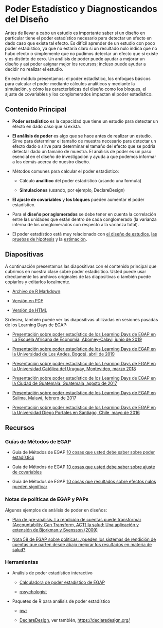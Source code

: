 # Poder Estadístico y Diagnosticandos del Diseño {.tabset}


Antes de llevar a cabo un estudio es importante saber si un diseño en particular tiene el poder estadístico necesario para detectar un efecto en dado caso que exista tal efecto. Es difícil aprender de un estudio con poco poder estadístico, ya que no estaría claro si un resultado nulo indica que no hubo efecto o simplemente que no pudimos detectar un efecto que sí existe y es distinto de cero. Un análisis de poder puede ayudar a mejorar un diseño y así poder asignar mejor los recursos; incluso puede ayudar a decidir no realizar el estudio.

En este módulo presentamos: el poder estadístico, los enfoques básicos para calcular el poder mediante cálculos analíticos y mediante la simulación, y cómo las características del diseño como los bloques, el ajuste de covariables y los conglomerados impactan el poder estadístico.

## Contenido Principal

 - **Poder estadístico** es la capacidad que tiene un estudio para detectar un efecto en dado caso que sí exista.
 
 - **El análisis de poder** es algo que se hace antes de realizar un estudio.  Sirve para determinar el tamaño de muestra necesario para detectar un efecto dado o sirve para determinar el tamaño del efecto que se podría detectar dado un tamaño de muestra. El análisis de poder es un paso esencial en el diseño de investigación y ayuda a que podemos informar a los demás acerca de nuestro diseño.

 - Métodos comunes para calcular el poder estadístico:
 
      - Cálculo **analítico** del poder estadístico  (usando una formula)
 
      - **Simulaciones** (usando, por ejemplo, DeclareDesign)

 - **El ajuste de covariables** y **los bloques** pueden aumentar el poder estadístico.

 - Para el  **diseño por aglomerados** se debe tener en cuenta la correlación entre las unidades que están dentro de cada conglomerado (la varianza interna de los conglomerados con respecto a la varianza total).
 
 - El poder estadístico está muy relacionado con [el diseño de estudios](the-research-design-process.html), [las pruebas de hipótesis ](hypothesis-testing.html) y la [estimación](estimands-and-estimators.html).

## Diapositivas

A continuación presentamos las diapositivas con el contenido principal que cubrimos en nuestra clase sobre poder estadísitico.  Usted puede usar directamente los archivos originales de las diapositivas o también puede copiarlos y editarlos localmente.


 - [Archivo de R Markdown](https://egap.github.io/learningdays-resources/Slides/power-slides.Rmd)

 - [Versión en PDF](https://egap.github.io/learningdays-resources/Slides/power-slides.pdf)

 - [Versión de HTML](https://egap.github.io/learningdays-resources/Slides/power-slides.html)

Si desea, también puede ver las diapositivas utilizadas en sesiones pasadas de los Learning Days de EGAP:

 - [Presentación sobre poder estadístico de los  Learning Days de EGAP en La Escuela Africana de Economía, Abomey-Calavi, junio de 2019](https://egap.github.io/learningdays-resources/Slides/Examples/power-benin.pdf)

 - [Presentación sobre poder estadístico de los  Learning Days de EGAP en la Universidad de Los Andes, Bogotá, abril de 2019](https://egap.github.io/learningdays-resources/Slides/Examples/power-bogota.pdf)

 - [Presentación sobre poder estadístico de los  Learning Days de EGAP en la Universidad Católica del Uruguay, Montevideo, marzo 2018](https://egap.github.io/learningdays-resources/Slides/Examples/power-montevideo.pdf)

 - [Presentación sobre poder estadístico de los  Learning Days de EGAP en la Ciudad de Guatemala, Guatemala, agosto de 2017](https://egap.github.io/learningdays-resources/Slides/Examples/power-guatemala.html)

 - [Presentación sobre poder estadístico de los  Learning Days de EGAP en Salima, Malawi, febrero de 2017](https://egap.github.io/learningdays-resources/Slides/Examples/power-malawi.pdf)

 - [Presentación sobre poder estadístico de los  Learning Days de EGAP en la Universidad Diego Portales en Santiago, Chile, mayo de 2016](https://egap.github.io/learningdays-resources/Slides/Examples/power-santiago.pdf)


## Recursos

### Guías de Métodos de EGAP

 - Guía de Métodos de EGAP [10 cosas que usted debe saber sobre poder estadístico](https://egap.org/resource/10-things-you-need-know-about-statistical-power/)

 - Guía de Métodos de EGAP [10 cosas que usted debe saber sobre ajuste de covariables](https://egap.org/resource/10-things-to-know-about-covariate-adjustment/)
 
 - Guía de Métodos de EGAP [10 cosas que resultados sobre efectos nulos pueden significar](https://egap.org/resource/10-things-your-null-result-might-mean/)

### Notas de políticas de EGAP y PAPs

Algunos ejemplos de análisis de poder en diseños:

 - [Plan de pre-análisis. La rendición de cuentas puede transformar (Accountability Can Transform, ACT) la salud: Una aplicación y extensión de Bjorkman y Svensson (2009)](https://osf.io/qxwmu/)
 
 - [Nota 58 de EGAP sobre políticas: ¿pueden los sistemas de rendición de cuentas que parten desde abajo mejorar los resultados en materia de salud?](https://egap.org/resource/does-bottom-up-accountability-work-evidence-from-uganda/)


### Herramientas

 - Análisis de poder estadístico interactivo
 
      - [Calculadora de poder estadístico de EGAP](https://egap.shinyapps.io/power-app/)
 
      - [rpsychologist](https://rpsychologist.com/d3/NHST/)

 - Paquetes de R  para análisis de poder estadístico
 
      - [pwr](https://cran.r-project.org/web/packages/pwr/index.html)
 
      - [DeclareDesign](https://cran.r-project.org/web/packages/DeclareDesign/index.html), ver también, <https://declaredesign.org/>

